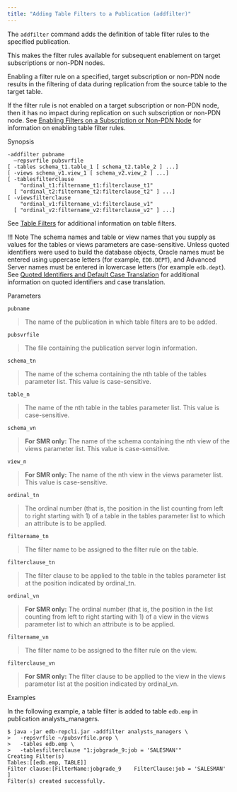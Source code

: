 ```yaml
---
title: "Adding Table Filters to a Publication (addfilter)"
---
```


<div id="adding_tablefilters_to_publication" class="registered_link"></div>

The `addfilter` command adds the definition of table filter rules to the specified publication.

This makes the filter rules available for subsequent enablement on target subscriptions or non-PDN nodes.

Enabling a filter rule on a specified, target subscription or non-PDN node results in the filtering of data during replication from the source table to the target table.

If the filter rule is not enabled on a target subscription or non-PDN node, then it has no impact during replication on such subscription or non-PDN node. See [Enabling Filters on a Subscription or Non-PDN Node](38_enable_filters_on_subscription_or_non_pdn_node/#enable_filters_on_subscription_or_non_pdn_node) for information on enabling table filter rules.

Synopsis

```text
-addfilter pubname
  –repsvrfile pubsvrfile
[ -tables schema_t1.table_1 [ schema_t2.table_2 ] ...]
[ -views schema_v1.view_1 [ schema_v2.view_2 ] ...]
[ -tablesfilterclause
    "ordinal_t1:filtername_t1:filterclause_t1"
  [ "ordinal_t2:filtername_t2:filterclause_t2" ] ...]
[ -viewsfilterclause
    "ordinal_v1:filtername_v1:filterclause_v1"
  [ "ordinal_v2:filtername_v2:filterclause_v2" ] ...]
```

See [Table Filters](../../02_overview/02_replication_concepts_and_definitions/13_table_filters/#table_filters) for additional information on table filters.

!!! Note
    The schema names and table or view names that you supply as values for the tables or views parameters are case-sensitive. Unless quoted identifiers were used to build the database objects, Oracle names must be entered using uppercase letters (for example, `EDB.DEPT`), and Advanced Server names must be entered in lowercase letters (for example `edb.dept`). See [Quoted Identifiers and Default Case Translation](../../10_appendix/04_miscellaneous_xdb_processing_topics/05_quoted_identifiers/#quoted_identifiers) for additional information on quoted identifiers and case translation.

Parameters

`pubname`

> The name of the publication in which table filters are to be added.

`pubsvrfile`

> The file containing the publication server login information.

`schema_tn`

> The name of the schema containing the nth table of the tables parameter list. This value is case-sensitive.

`table_n`

> The name of the nth table in the tables parameter list. This value is case-sensitive.

`schema_vn`

> **For SMR only:** The name of the schema containing the nth view of the views parameter list. This value is case-sensitive.

`view_n`

> **For SMR only:** The name of the nth view in the views parameter list. This value is case-sensitive.

`ordinal_tn`

> The ordinal number (that is, the position in the list counting from left to right starting with 1) of a table in the tables parameter list to which an attribute is to be applied.

`filtername_tn`

> The filter name to be assigned to the filter rule on the table.

`filterclause_tn`

> The filter clause to be applied to the table in the tables parameter list at the position indicated by ordinal_tn.

`ordinal_vn`

> **For SMR only:** The ordinal number (that is, the position in the list counting from left to right starting with 1) of a view in the views parameter list to which an attribute is to be applied.

`filtername_vn`

> The filter name to be assigned to the filter rule on the view.

`filterclause_vn`

> **For SMR only:** The filter clause to be applied to the view in the views parameter list at the position indicated by ordinal_vn.

Examples

In the following example, a table filter is added to table `edb.emp` in publication analysts_managers.

```text
$ java -jar edb-repcli.jar -addfilter analysts_managers \
>   -repsvrfile ~/pubsvrfile.prop \
>   -tables edb.emp \
>   -tablesfilterclause "1:jobgrade_9:job = 'SALESMAN'"
Creating Filter(s)
Tables:[[edb.emp, TABLE]]
Filter clause:[FilterName:jobgrade_9    FilterClause:job = 'SALESMAN'   ]
Filter(s) created successfully.
```
